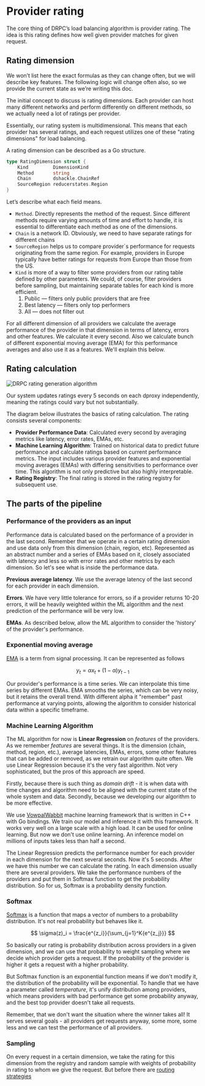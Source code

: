 
# Provider rating

The core thing of DRPC’s load balancing algorithm is provider rating. The idea is this rating defines how well given provider matches for given request.

## Rating dimension

We won’t list here the exact formulas as they can change often, but we will describe key features. The following logic will change often also, so we provide the current state as we’re writing this doc.

The initial concept to discuss is rating dimensions. Each provider can host many different networks and perform differently on different methods, so we actually need a lot of ratings per provider.

Essentially, our rating system is multidimensional. This means that each provider has several ratings, and each request utilizes one of these "rating dimensions" for load balancing.

A rating dimension can be described as a Go structure.

```go
type RatingDimension struct {
	Kind         DimensionKind
	Method       string
	Chain        dshackle.ChainRef
	SourceRegion reducerstates.Region
}
```

Let’s describe what each field means.

- `Method`. Directly represents the method of the request. Since different methods require varying amounts of time and effort to handle, it is essential to differentiate each method as one of the dimensions.
- `Chain` is a network ID. Obviously, we need to have separate ratings for different chains
- `SourceRegion` helps us to compare provider`s performance for requests originating from the same region. For example, providers in Europe typically have better ratings for requests from Europe than those from the US.
- `Kind` is more of a way to filter some providers from our rating table defined by other parameters. We could, of course, filter providers before sampling, but maintaining separate tables for each kind is more efficient.
  1. Public — filters only public providers that are free
  2. Best latency — filters only top performers
  3. All — does not filter out 
  
For all different dimension of all providers we calculate the average performance of the provider in that dimension in terms of latency, errors and other features. We calculate it every second. Also we calculate bunch of different exponential moving average (EMA) for this performance averages and also use it as a features. We'll explain this below. 

## Rating calculation

<Image src={mlrating} alt="DRPC rating generation algorithm" sizes="55vw" />

Our system updates ratings every 5 seconds on each dproxy independently, meaning the ratings could vary but not substantially.

The diagram below illustrates the basics of rating calculation. The rating consists several components:

- **Provider Performance Data**: Calculated every second by averaging metrics like latency, error rates, EMAs, etc.
- **Machine Learning Algorithm**: Trained on historical data to predict future performance and calculate ratings based on current performance metrics. The input includes various provider features and exponential moving averages (EMAs) with differing sensitivities to performance over time. This algorithm is not only predictive but also highly interpretable.
- **Rating Registry**: The final rating is stored in the rating registry for subsequent use.

## The parts of the pipeline

### Performance of the providers as an input
Performance data is calculated based on the performance of a provider in the last second. Remember that we operate in a certain rating dimension and use data only from this dimension (chain, region, etc).
Represented as an abstract number and a series of EMAs based on it, closely associated with latency and less so with error rates and other metrics by each dimension. So let's see what is inside the performance data.

**Previous average latency**. We use the average latency of the last second for each provider in each dimension.

**Errors**. We have very little tolerance for errors, so if a provider returns 10-20 errors, it will be heavily weighted within the ML algorithm and the next prediction of the performance will be very low.

**EMAs**. As described below, allow the ML algorithm to consider the 'history' of the provider's performance.


### Exponential moving average
[EMA](https://en.wikipedia.org/wiki/Exponential_smoothing) is a term from signal processing. It can be represented as follows

$$
y_t = \alpha x_t + (1 - \alpha) y_{t-1}
$$

Our provider's performance is a time series. We can interpolate this time series by different EMAs.
EMA smooths the series, which can be very noisy, but it retains the overall trend. With different alpha it "remember" past performance at varying points, allowing the algorithm to consider historical data within a specific timeframe.

### Machine Learning Algorithm

The ML algorithm for now is **Linear Regression** on *features* of the providers. As we remember *features* are several things. It is the dimension (chain, method, region, etc.), average latencies, EMAs, errors, some other features that can be added or removed, as we retrain our algorithm quite often. We use Linear Regression because it's the very fast algorithm. Not very sophisticated, but the pros of this approach are speed.

Firstly, because there is such thing as *domain drift* - it is when data with time changes and algorithm need to be aligned with the current state of the whole system and data.
Secondly, because we developing our algorithm to be more effective.

We use [VowpalWabbit](https://vowpalwabbit.org) machine learning framework that is written in C++ with Go bindings. We train our model and inference it with this framework. It works very well on a large scale with a high load. It can be used for online learning. But now we don't use online learning. An inference model on millions of inputs takes less than half a second.

The Linear Regression predicts the performance number for each provider in each dimension for the next several seconds. Now it's 5 seconds. After we have this number we can calculate the rating. In each dimension usually there are several providers. We take the performance numbers of the providers and put them in Softmax function to get the probability distribution. So for us, Softmax is a probability density function. 

### Softmax 

[Softmax](https://en.wikipedia.org/wiki/Softmax_function) is a function that maps a vector of numbers to a probability distribution. It's not real probability but behaves like it. 

$$
\sigma(z)_i = \frac{e^{z_i}}{\sum_{j=1}^K{e^{z_j}}}
$$

So basically our rating is probability distribution across providers in a given dimension, and we can use that probability to weight sampling where we decide which provider gets a request. If the probability of the provider is higher it gets a request with a higher probability. 

But Softmax function is an exponential function means if we don't modify it, the distribution of the probability will be exponential. To handle that we have a parameter called *temperature*, it's unify distribution among providers, which means providers with bad performance get some probability anyway, and the best top provider doesn't take all requests. 

Remember, that we don't want the situation where the winner takes all! 
It serves several goals - all providers get requests anyway, some more, some less and we can test the performance of all providers.

### Sampling

On every request in a certain dimension, we take the rating for this dimension from the registry and random sample with weights of probability in rating to whom we give the request. But before there are [routing strategies](strategies.mdx)
